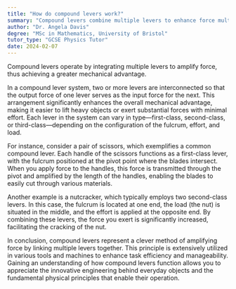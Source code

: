 ```yaml
---
title: "How do compound levers work?"
summary: "Compound levers combine multiple levers to enhance force multiplication, providing greater mechanical advantage in various applications."
author: "Dr. Angela Davis"
degree: "MSc in Mathematics, University of Bristol"
tutor_type: "GCSE Physics Tutor"
date: 2024-02-07
---
```


Compound levers operate by integrating multiple levers to amplify force, thus achieving a greater mechanical advantage.

In a compound lever system, two or more levers are interconnected so that the output force of one lever serves as the input force for the next. This arrangement significantly enhances the overall mechanical advantage, making it easier to lift heavy objects or exert substantial forces with minimal effort. Each lever in the system can vary in type—first-class, second-class, or third-class—depending on the configuration of the fulcrum, effort, and load.

For instance, consider a pair of scissors, which exemplifies a common compound lever. Each handle of the scissors functions as a first-class lever, with the fulcrum positioned at the pivot point where the blades intersect. When you apply force to the handles, this force is transmitted through the pivot and amplified by the length of the handles, enabling the blades to easily cut through various materials.

Another example is a nutcracker, which typically employs two second-class levers. In this case, the fulcrum is located at one end, the load (the nut) is situated in the middle, and the effort is applied at the opposite end. By combining these levers, the force you exert is significantly increased, facilitating the cracking of the nut.

In conclusion, compound levers represent a clever method of amplifying force by linking multiple levers together. This principle is extensively utilized in various tools and machines to enhance task efficiency and manageability. Gaining an understanding of how compound levers function allows you to appreciate the innovative engineering behind everyday objects and the fundamental physical principles that enable their operation.
    